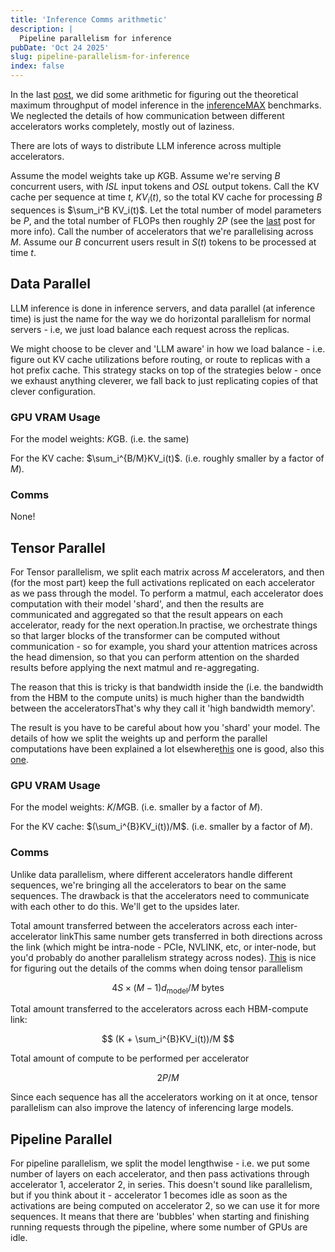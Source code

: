 ```yaml
---
title: 'Inference Comms arithmetic'
description: |
  Pipeline parallelism for inference
pubDate: 'Oct 24 2025'
slug: pipeline-parallelism-for-inference
index: false
---
```



In the last [post](https://fergusfinn.com/blog/inference-arithmetic), we did
some arithmetic for figuring out the theoretical maximum throughput of model
inference in the [inferenceMAX](https://inferencemax.semianalysis.com/)
benchmarks. We neglected the details of how communication between different
accelerators works completely, mostly out of laziness.

There are lots of ways to distribute LLM inference across multiple
accelerators.

Assume the model weights take up $K$GB. Assume we're serving $B$ concurrent
users, with $ISL$ input tokens and $OSL$ output tokens. Call the KV cache per
sequence at time $t$, $KV_i(t)$, so the total KV cache for processing $B$
sequences is $\sum_i^B KV_i(t)$. Let the total number of model parameters be
$P$, and the total number of FLOPs then roughly $2P$ (see the
[last](https://fergusfinn.com/blog/inference-arithmetic) post for more info).
Call the number of accelerators that we're parallelising across $M$. Assume our
$B$ concurrent users result in $S(t)$ tokens to be processed at time $t$.

## Data Parallel

LLM inference is done in inference servers, and data parallel (at inference
time) is just the name for the way we do horizontal parallelism for normal
servers - i.e, we just load balance each request across the replicas.

We might choose to be clever and 'LLM aware' in how we load balance - i.e.
figure out KV cache utilizations before routing, or route to replicas with a
hot prefix cache. This strategy stacks on top of the strategies below - once we
exhaust anything cleverer, we fall back to just replicating copies of that
clever configuration.

### GPU VRAM Usage

For the model weights: $K$GB. (i.e. the same)

For the KV cache: $\sum_i^{B/M}KV_i(t)$. (i.e. roughly smaller by a factor of $M$).

### Comms

None!

## Tensor Parallel

For Tensor parallelism, we split each matrix across $M$ accelerators, and then
(for the most part) keep the full activations replicated on each accelerator as we
pass through the model. To perform a matmul, each accelerator does computation
with their model 'shard', and then the results are communicated and aggregated
so that the result appears on each accelerator, ready for the next
operation.<Sidenote>In practise, we orchestrate things so that larger blocks of
the transformer can be computed without communication - so for example, you
shard your attention matrices across the head dimension, so that you can
perform attention on the sharded results before applying the next matmul and
re-aggregating.</Sidenote>

The reason that this is tricky is that bandwidth inside the (i.e. the bandwidth
from the HBM to the compute units) is much higher than the bandwidth
between the accelerators<Sidenote>That's why they call it 'high bandwidth
memory'</Sidenote>.

The result is you have to be careful about how you 'shard' your model. The details of how we split the weights up and perform the parallel
computations have been explained a lot
elsewhere<Sidenote>[this](https://lightning.ai/docs/pytorch/stable/advanced/model_parallel/tp.html) one is good, also this [one](https://danieldk.eu/Tensor-Parallelism).</Sidenote>

### GPU VRAM Usage

For the model weights: $K/M$GB. (i.e. smaller by a factor of $M$).

For the KV cache: $(\sum_i^{B}KV_i(t))/M$. (i.e. smaller by a factor of $M$).

### Comms

Unlike data parallelism, where different accelerators handle different
sequences, we're bringing all the accelerators to bear on the same sequences.
The drawback is that the accelerators need to communicate with each other to do
this. We'll get to the upsides later.

Total amount transferred between the accelerators across each inter-accelerator
link<Sidenote>This same number gets transferred in both directions across the link
(which might be intra-node - PCIe, NVLINK, etc, or inter-node, but you'd
probably do another parallelism strategy across nodes). [This](https://andrew.gibiansky.com/blog/machine-learning/baidu-allreduce/) is nice for figuring out the details of the comms when doing tensor parallelism </Sidenote>

$$
4 S \times (M-1) d_\mathrm{model} /M~\mathrm{bytes}
$$

Total amount transferred to the accelerators across each HBM-compute link:

$$
(K + \sum_i^{B}KV_i(t))/M
$$

Total amount of compute to be performed per accelerator

$$
2P / M
$$

Since each sequence has all the accelerators working on it at once, tensor
parallelism can also improve the latency of inferencing large models.

## Pipeline Parallel

For pipeline parallelism, we split the model lengthwise - i.e. we put some
number of layers on each accelerator, and then pass activations through
accelerator $1$, accelerator $2$, in series. This doesn't sound like
parallelism, but if you think about it - accelerator $1$ becomes idle as soon
as the activations are being computed on accelerator $2$, so we can use it for
more sequences. It means that there are 'bubbles' when starting and finishing
running requests through the pipeline, where some number of GPUs are idle.
